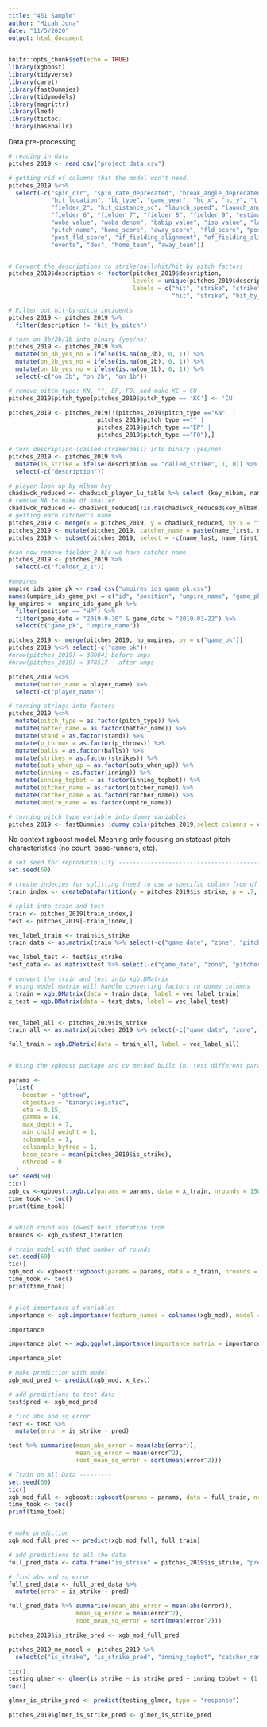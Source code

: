 ```yaml
---
title: "451 Sample"
author: "Micah Jona"
date: "11/5/2020"
output: html_document
---
```


```r
knitr::opts_chunk$set(echo = TRUE)
library(xgboost)
library(tidyverse)
library(caret)
library(fastDummies)
library(tidymodels)
library(magrittr)
library(lme4)
library(tictoc)
library(baseballr)
```


Data pre-processing.
```r
# reading in data
pitches_2019 <- read_csv("project_data.csv")

# getting rid of columns that the model won't need. 
pitches_2019 %<>% 
  select(-c("spin_dir", "spin_rate_deprecated", "break_angle_deprecated", "break_length_deprecated", "game_type", "type",
            "hit_location", "bb_type", "game_year", "hc_x", "hc_y", "tfs_deprecated", "tfs_zulu_deprecated", "umpire", "sv_id",
            "fielder_2", "hit_distance_sc", "launch_speed", "launch_angle", "pitcher_1", "fielder_3", "fielder_4", "fielder_5",
            "fielder_6", "fielder_7", "fielder_8", "fielder_9", "estimated_ba_using_speedangle", "estimated_woba_using_speedangle",
            "woba_value", "woba_denom", "babip_value", "iso_value", "launch_speed_angle", "at_bat_number", "pitch_number",
            "pitch_name", "home_score", "away_score", "fld_score", "post_away_score", "post_home_score",
            "post_fld_score", "if_fielding_alignment", "of_fielding_alignment", "barrel", "pitcher", "batter",
            "events", "des", "home_team", "away_team"))


# Convert the descriptions to strike/ball/hit/hit by pitch factors
pitches_2019$description <- factor(pitches_2019$description,
                                   levels = unique(pitches_2019$description),
                                   labels = c("hit", "strike", "strike", "ball", "hit", "strike", "hit", "hit",
                                              "hit", "strike", "hit_by_pitch", "strike", "strike", "strike", "strike"))

# Filter out hit-by-pitch incidents
pitches_2019 <- pitches_2019 %>%
  filter(description != "hit_by_pitch")

# turn on_3b/2b/1b into binary (yes/no) 
pitches_2019 <- pitches_2019 %>%
  mutate(on_3b_yes_no = ifelse(is.na(on_3b), 0, 1)) %>%
  mutate(on_2b_yes_no = ifelse(is.na(on_2b), 0, 1)) %>%
  mutate(on_1b_yes_no = ifelse(is.na(on_1b), 0, 1)) %>%
  select(-c("on_3b", "on_2b", "on_1b"))

# remove pitch_type: KN, "", EP, FO. and make KC = CU
pitches_2019$pitch_type[pitches_2019$pitch_type == 'KC'] <- 'CU'

pitches_2019 <- pitches_2019[!(pitches_2019$pitch_type =="KN"  | 
                         pitches_2019$pitch_type =="" |
                         pitches_2019$pitch_type =="EP" |
                         pitches_2019$pitch_type =="FO"),]

# turn description (called strike/ball) into binary (yes/no)
pitches_2019 <- pitches_2019 %>%
  mutate(is_strike = ifelse(description == "called_strike", 1, 0)) %>%
  select(-c("description"))

# player look up by mlbam key
chadiwck_reduced <- chadwick_player_lu_table %>% select (key_mlbam, name_last, name_first)
# remove NA to make df smaller
chadiwck_reduced <- chadiwck_reduced[!is.na(chadiwck_reduced$key_mlbam),]
# getting each catcher's name
pitches_2019 <- merge(x = pitches_2019, y = chadiwck_reduced, by.x = "fielder_2_1", by.y = "key_mlbam")
pitches_2019 <- mutate(pitches_2019, catcher_name = paste(name_first, name_last, sep = " "))
pitches_2019 <- subset(pitches_2019, select = -c(name_last, name_first))

#can now remove fielder_2 b/c we have catcher name
pitches_2019 <- pitches_2019 %>%
  select(-c("fielder_2_1"))

#umpires
umpire_ids_game_pk <- read_csv("umpires_ids_game_pk.csv")
names(umpire_ids_game_pk) = c("id", "position", "umpire_name", "game_pk", "game_date")
hp_umpires <- umpire_ids_game_pk %>%
  filter(position == "HP") %>%
  filter(game_date < "2019-9-30" & game_date > "2019-03-22") %>%
  select(c("game_pk", "umpire_name"))

pitches_2019 <- merge(pitches_2019, hp_umpires, by = c("game_pk"))
pitches_2019 %<>% select(-c("game_pk"))
#nrow(pitches_2019) = 380841 before umps
#nrow(pitches_2019) = 378517 - after umps 

pitches_2019 %<>% 
  mutate(batter_name = player_name) %>%
  select(-c("player_name"))

# turning strings into factors
pitches_2019 %<>%
  mutate(pitch_type = as.factor(pitch_type)) %>%
  mutate(batter_name = as.factor(batter_name)) %>%
  mutate(stand = as.factor(stand)) %>%
  mutate(p_throws = as.factor(p_throws)) %>%
  mutate(balls = as.factor(balls)) %>%
  mutate(strikes = as.factor(strikes)) %>%
  mutate(outs_when_up = as.factor(outs_when_up)) %>%
  mutate(inning = as.factor(inning)) %>%
  mutate(inning_topbot = as.factor(inning_topbot)) %>%
  mutate(pitcher_name = as.factor(pitcher_name)) %>%
  mutate(catcher_name = as.factor(catcher_name)) %>%
  mutate(umpire_name = as.factor(umpire_name))

# turning pitch type variable into dummy variables 
pitches_2019 <- fastDummies::dummy_cols(pitches_2019,select_columns = c("pitch_type")) 
```


No context xgboost model. Meaning only focusing on statcast pitch characteristics (no count, base-runners, etc). 
```r
# set seed for reproducibility -------------------------------------------
set.seed(69)

# create indecies for splitting (need to use a specific column from df for it to run)
train_index <- createDataPartition(y = pitches_2019$is_strike, p = .7, list = FALSE) %>% as.vector()

# split into train and test
train <- pitches_2019[train_index,]
test <- pitches_2019[-train_index,]

vec_label_train <- train$is_strike
train_data <- as.matrix(train %>% select(-c("game_date", "zone", "pitcher_name", "is_strike", "catcher_name", "umpire_name", "batter_name", "pitch_type",  "stand", "p_throws", "balls", "strikes","outs_when_up", "inning", "inning_topbot", "on_3b_yes_no", "on_2b_yes_no", "on_1b_yes_no"))) #gonna deselect catcher/pitcher/batter_name/game_date here too

vec_label_test <- test$is_strike
test_data <- as.matrix(test %>% select(-c("game_date", "zone", "pitcher_name", "is_strike", "catcher_name", "umpire_name", "batter_name", "pitch_type", "stand", "p_throws", "balls", "strikes", "outs_when_up", "inning", "inning_topbot", "on_3b_yes_no", "on_2b_yes_no", "on_1b_yes_no"))) #gonna deselect catcher/pitcher/batter_name/game_date here too

# convert the train and test into xgb.DMatrix
# using model.matrix will handle converting factors to dummy columns
x_train = xgb.DMatrix(data = train_data, label = vec_label_train)
x_test = xgb.DMatrix(data = test_data, label = vec_label_test)


vec_label_all <- pitches_2019$is_strike
train_all <- as.matrix(pitches_2019 %>% select(-c("game_date", "zone", "pitcher_name", "is_strike", "catcher_name", "umpire_name", "batter_name", "pitch_type", "stand", "p_throws", "balls", "strikes", "outs_when_up", "inning", "inning_topbot", "on_3b_yes_no", "on_2b_yes_no", "on_1b_yes_no"))) #gonna deselect catcher/pitcher/batter_name/game_date here too

full_train = xgb.DMatrix(data = train_all, label = vec_label_all)


# Using the xgboost package and cv method built in, test different parameters -----------

params <-
  list(
    booster = "gbtree",
    objective = "binary:logistic",
    eta = 0.15,
    gamma = 14,
    max_depth = 7,
    min_child_weight = 1,
    subsample = 1,
    colsample_bytree = 1,
    base_score = mean(pitches_2019$is_strike),
    nthread = 0
  )
set.seed(69)
tic()
xgb_cv <-xgboost::xgb.cv(params = params, data = x_train, nrounds = 150, nfold = 5, showsd = T, stratified = T, print_every_n = 1, early_stopping_rounds = 20)
time_took <- toc()
print(time_took)


# which round was lowest best iteration from
nrounds <- xgb_cv$best_iteration

# train model with that number of rounds
set.seed(69)
tic()
xgb_mod <- xgboost::xgboost(params = params, data = x_train, nrounds = nrounds, verbose = 2)
time_took <- toc()
print(time_took)


# plot importance of variables
importance <- xgb.importance(feature_names = colnames(xgb_mod), model = xgb_mod)

importance

importance_plot <- xgb.ggplot.importance(importance_matrix = importance)

importance_plot

# make prediction with model
xgb_mod_pred <- predict(xgb_mod, x_test)

# add predictions to test data
test$pred <- xgb_mod_pred

# find abs and sq error
test <- test %>%
  mutate(error = is_strike - pred)

test %>% summarise(mean_abs_error = mean(abs(error)),
                   mean_sq_error = mean(error^2),
                   root_mean_sq_error = sqrt(mean(error^2)))

# Train on All Data ---------
set.seed(69)
tic()
xgb_mod_full <- xgboost::xgboost(params = params, data = full_train, nrounds = nrounds, verbose = 2)
time_took <- toc()
print(time_took)


# make prediction
xgb_mod_full_pred <- predict(xgb_mod_full, full_train)

# add predictions to all the data
full_pred_data <- data.frame("is_strike" = pitches_2019$is_strike, "pred" = xgb_mod_full_pred)

# find abs and sq error
full_pred_data <- full_pred_data %>%
  mutate(error = is_strike - pred)

full_pred_data %>% summarise(mean_abs_error = mean(abs(error)),
                   mean_sq_error = mean(error^2),
                   root_mean_sq_error = sqrt(mean(error^2)))
```



```r
pitches_2019$is_strike_pred <- xgb_mod_full_pred

pitches_2019_me_model <- pitches_2019 %>% 
  select(c("is_strike", "is_strike_pred", "inning_topbot", "catcher_name", "pitcher_name", "umpire_name", "batter_name"))

tic()
testing_glmer <- glmer(is_strike ~ is_strike_pred + inning_topbot + (1|catcher_name) + (1|pitcher_name) + (1|umpire_name) + (1|batter_name) + (1|catcher_name:is_strike_pred), data = pitches_2019_me_model, family=binomial(link = "probit"), nAGQ = 0)
toc()

glmer_is_strike_pred <- predict(testing_glmer, type = "response")

pitches_2019$glmer_is_strike_pred <- glmer_is_strike_pred
```
